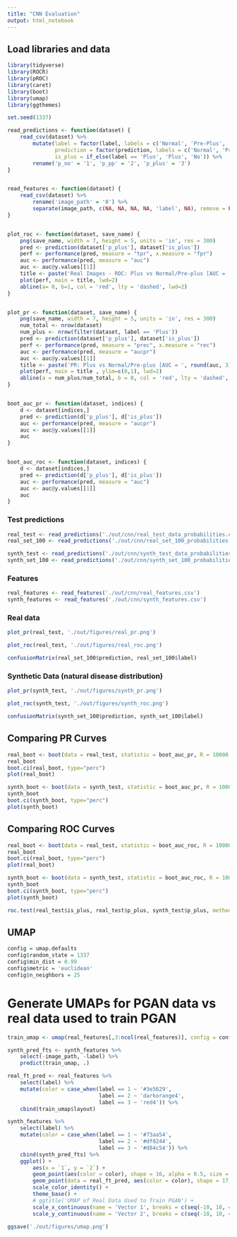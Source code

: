 ```yaml
---
title: "CNN Evaluation"
output: html_notebook
---
```



## Load libraries and data
```r
library(tidyverse)
library(ROCR)
library(pROC)
library(caret)
library(boot)
library(umap)
library(ggthemes)

set.seed(1337)
```



```r
read_predictions <- function(dataset) {
    read_csv(dataset) %>%
        mutate(label = factor(label, labels = c('Normal', 'Pre-Plus', 'Plus')),
               prediction = factor(prediction, labels = c('Normal', 'Pre-Plus', 'Plus')),
               is_plus = if_else(label == 'Plus', 'Plus', 'No')) %>%
        rename('p_no' = '1', 'p_pp' = '2', 'p_plus' = '3')
}


read_features <- function(dataset) {
    read_csv(dataset) %>%
        rename('image_path' = '0') %>%
        separate(image_path, c(NA, NA, NA, NA, 'label', NA), remove = FALSE, sep = '/')
}


plot_roc <- function(dataset, save_name) {
    png(save_name, width = 7, height = 5, units = 'in', res = 300)
    pred <- prediction(dataset['p_plus'], dataset['is_plus'])
    perf <- performance(pred, measure = "tpr", x.measure = "fpr")
    auc <- performance(pred, measure = "auc")
    auc <- auc@y.values[[1]]
    title <- paste('Real Images - ROC: Plus vs Normal/Pre-plus [AUC = ', round(auc, 3), ']', sep = '')
    plot(perf, main = title, lwd=2)
    abline(a= 0, b=1, col = 'red', lty = 'dashed', lwd=2)
}


plot_pr <- function(dataset, save_name) {
    png(save_name, width = 7, height = 5, units = 'in', res = 300)
    num_total <- nrow(dataset)
    num_plus <- nrow(filter(dataset, label == 'Plus'))
    pred <- prediction(dataset['p_plus'], dataset['is_plus'])
    perf <- performance(pred, measure = "prec", x.measure = "rec")
    auc <- performance(pred, measure = "aucpr")
    auc <- auc@y.values[[1]]
    title <- paste('PR: Plus vs Normal/Pre-plus [AUC = ', round(auc, 3), ']', sep = '')
    plot(perf, main = title , ylim=c(0,1), lwd=2)
    abline(a = num_plus/num_total, b = 0, col = 'red', lty = 'dashed', lwd=2)
}


boot_auc_pr <- function(dataset, indices) {
    d <- dataset[indices,]
    pred <- prediction(d['p_plus'], d['is_plus'])
    auc <- performance(pred, measure = "aucpr")
    auc <- auc@y.values[[1]]
    auc
}


boot_auc_roc <- function(dataset, indices) {
    d <- dataset[indices,]
    pred <- prediction(d['p_plus'], d['is_plus'])
    auc <- performance(pred, measure = "auc")
    auc <- auc@y.values[[1]]
    auc
}
```


### Test predictions
```r
real_test <- read_predictions('./out/cnn/real_test_data_probabilities.csv')
real_set_100 <- read_predictions('./out/cnn/real_set_100_probabilities.csv')

synth_test <- read_predictions('./out/cnn/synth_test_data_probabilities.csv')
synth_set_100 <- read_predictions('./out/cnn/synth_set_100_probabilities.csv')
```


### Features
```r
real_features <- read_features('./out/cnn/real_features.csv')
synth_features <- read_features('./out/cnn/synth_features.csv')
```



### Real data
```r
plot_pr(real_test, './out/figures/real_pr.png')
```

```r
plot_roc(real_test, './out/figures/real_roc.png')
```

```r
confusionMatrix(real_set_100$prediction, real_set_100$label)
```


### Synthetic Data (natural disease distribution)
```r
plot_pr(synth_test, './out/figures/synth_pr.png')
```

```r
plot_roc(synth_test, './out/figures/synth_roc.png')
```

```r
confusionMatrix(synth_set_100$prediction, synth_set_100$label)
```


## Comparing PR Curves
``` r
real_boot <- boot(data = real_test, statistic = boot_auc_pr, R = 10000, sim = 'ordinary')
real_boot
boot.ci(real_boot, type="perc")
plot(real_boot)
```

``` r
synth_boot <- boot(data = synth_test, statistic = boot_auc_pr, R = 10000, sim = 'ordinary')
synth_boot
boot.ci(synth_boot, type="perc")
plot(synth_boot)
```




## Comparing ROC Curves
``` r
real_boot <- boot(data = real_test, statistic = boot_auc_roc, R = 10000, sim = 'ordinary')
real_boot
boot.ci(real_boot, type="perc")
plot(real_boot)
```

``` r
synth_boot <- boot(data = synth_test, statistic = boot_auc_roc, R = 10000, sim = 'ordinary')
synth_boot
boot.ci(synth_boot, type="perc")
plot(synth_boot)
```

```r
roc.test(real_test$is_plus, real_test$p_plus, synth_test$p_plus, method = 'delong')
```



## UMAP
```r
config = umap.defaults
config$random_state = 1337
config$min_dist = 0.99
config$metric = 'euclidean'
config$n_neighbors = 25
```


# Generate UMAPs for PGAN data vs real data used to train PGAN
```r
train_umap <- umap(real_features[,3:ncol(real_features)], config = config)
```


```r
synth_pred_fts <- synth_features %>%
    select(-image_path, -label) %>%
    predict(train_umap, .)
```


```r
real_ft_pred <- real_features %>%
    select(label) %>%
    mutate(color = case_when(label == 1 ~ '#3e5629',
                             label == 2 ~ 'darkorange4',
                             label == 3 ~ 'red4')) %>%
    cbind(train_umap$layout)

synth_features %>%
    select(label) %>%
    mutate(color = case_when(label == 1 ~ '#73aa54',
                             label == 2 ~ '#df8244',
                             label == 3 ~ '#d84c54')) %>%
    cbind(synth_pred_fts) %>%
    ggplot() +
        aes(x = `1`, y = `2`) +
        geom_point(aes(color = color), shape = 16, alpha = 0.5, size = 2) +
        geom_point(data = real_ft_pred, aes(color = color), shape = 17, size = 1.5) +
        scale_color_identity() +
        theme_base() +
        # ggtitle('UMAP of Real Data Used to Train PGAN') +
        scale_x_continuous(name = 'Vector 1', breaks = c(seq(-10, 10, 4))) +
        scale_y_continuous(name = 'Vector 2', breaks = c(seq(-10, 10, 4)))

ggsave('./out/figures/umap.png')
```
